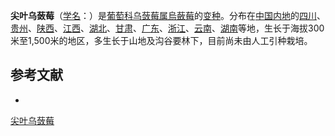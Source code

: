 {{Infraspeciesbox
| name = 尖叶乌蔹莓
| status = 
| status_system = 
| image =
| genus = Cayratia
| species link = 烏蘞莓
| species = japonica
| varietas = pseudotrifolia
| authority = (W. T. Wang) C. L. Li
}}

'''尖叶乌蔹莓'''（[[学名|学名]]：{{lang|la|''Cayratia japonica'' var. ''pseudotrifolia''}}）是[[葡萄科|葡萄科]][[乌蔹莓属|乌蔹莓属]][[烏蘞莓|烏蘞莓]]的[[变种|变种]]。分布在[[中国内地|中国内地]]的[[四川|四川]]、[[贵州|贵州]]、[[陕西|陕西]]、[[江西|江西]]、[[湖北|湖北]]、[[甘肃|甘肃]]、[[广东|广东]]、[[浙江|浙江]]、[[云南|云南]]、[[湖南|湖南]]等地，生长于海拔300米至1,500米的地区，多生长于山地及沟谷要林下，目前尚未由人工引种栽培。

== 参考文献 ==
<div class="references-small">
* {{cite web| url =http://www.bioinfo.cn/db05/KmzwSpecies.php?action=view&id=28814| title =尖叶乌蔹莓（变种）| work =《中国高等植物数据库全库》| publisher =中国科学院微生物研究所| author =昆明植物研究所| accessdate =2009-02-26| deadurl =yes| archiveurl =https://web.archive.org/web/20160305090049/http://www.bioinfo.cn/db05/KmzwSpecies.php?action=view&id=28814| archivedate =2016-03-05}}
</div>
{{Taxonbar|from=Q11037514}}

[[Category:乌蔹莓属|尖叶乌蔹莓]]


{{植物小作品}}